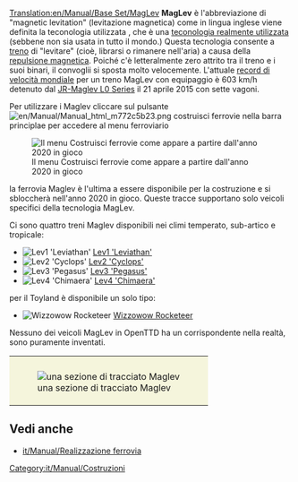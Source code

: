 [[Translation:en/Manual/Base Set/MagLev]]
{{it/Manual/Base Set/Tipi di ferrovia}}
'''MagLev''' è l'abbreviazione di "magnetic levitation" (levitazione magnetica) come in lingua inglese viene definita la teconologia utilizzata , che è una [https://www.wikipedia.org/wiki/it:Treno_a_levitazione_magnetica teconologia realmente utilizzata] (sebbene non sia usata in tutto il mondo.) Questa tecnologia consente a [[it/Treno|treno]] di "levitare" (cioè, librarsi o rimanere nell'aria) a causa della  [https://www.wikipedia.org/wiki/it:Levitazione_magnetica repulsione magnetica]. Poiché c'è letteralmente zero attrito tra il treno e i suoi binari, il convoglii si sposta molto velocemente. L'attuale [https://www.wikipedia.org/wiki/it:Record_di_velocità_su_rotaia#Maglev record di velocità mondiale] per un treno MagLev con equipaggio è 603 km/h detenuto dal [https://www.wikipedia.org/wiki/it:Shinkansen_Serie_L0 JR-Maglev L0 Series] il 21 aprile 2015 con sette vagoni.

Per utilizzare i Maglev cliccare sul pulsante [[File:en/Manual/Manual html m772c5b23.png]] costruisci ferrovie nella barra principlae per accedere al menu ferroviario 

[[File:it/Manual/Ferrovie costruibili 2020.png|none|frame|Il menu Costruisci ferrovie come appare a partire dall'anno 2020 in gioco]]

la ferrovia Maglev è l'ultima a essere disponibile per la costruzione e si sbloccherà nell'anno 2020 in gioco. Queste tracce supportano solo veicoli specifici della tecnologia MagLev.

Ci sono quattro treni Maglev disponibili nei climi temperato, sub-artico e tropicale:

*[[File:en/Manual/Base Set/Trains/Lev1leviathan.png|Lev1 'Leviathan']] [[it/Manual/Base Set/Trains/Lev1 'Leviathan'|Lev1 'Leviathan']]
*[[File:en/Manual/Base Set/Trains/Lev2cyclops.png|Lev2 'Cyclops']] [[it/Manual/Base Set/Trains/Lev2 'Cyclops'|Lev2 'Cyclops']]
*[[File:en/Manual/Base Set/Trains/Lev3pegasus.png|Lev3 'Pegasus']] [[it/Manual/Base Set/Trains/Lev3 'Pegasus'|Lev3 'Pegasus']]
*[[File:en/Manual/Base Set/Trains/Lev4chimaerarhead.png|Lev4 'Chimaera']] [[it/Manual/Base Set/Trains/Lev4 'Chimaera'|Lev4 'Chimaera']]

per il Toyland è disponibile un solo tipo:
*[[File:en/Manual/Base Set/Trains/Wizzowowrocketeer.png|Wizzowow Rocketeer]] [[it/Manual/Base Set/Trains/Wizzowow Rocketeer|Wizzowow Rocketeer]]

Nessuno dei veicoli MagLev in OpenTTD ha un corrispondente nella realtà, sono puramente inventati.

{|style="border: 0px; margin: 5px auto 25px auto;"
|style="padding: 10px 10px 5px; 10px; background-color: #F5F5DC;"|[[File:en/Manual/Base Set/MaglevTemp.png|none|frame|una sezione di tracciato Maglev]]
|}

==Vedi anche==
* [[it/Manual/Realizzazione ferrovia]]

[[Category:it/Manual/Costruzioni]]